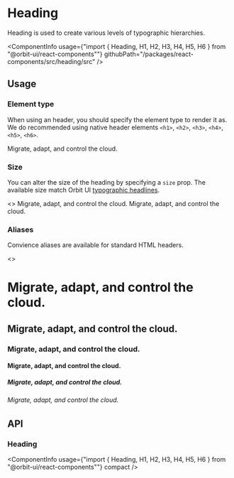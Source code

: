 
<Meta
    title="Components/Heading"
    id="heading"
/>

# Heading

<Tagline>Heading is used to create various levels of typographic hierarchies.</Tagline>

<ComponentInfo
    usage={"import { Heading, H1, H2, H3, H4, H5, H6 } from \"@orbit-ui/react-components\""}
    githubPath="/packages/react-components/src/heading/src"
/>

## Usage

### Element type

When using an header, you should specify the element type to render it as. We do recommended using native header elements `<h1>`, `<h2>`, `<h3>`, `<h4>`, `<h5>`, `<h6>`.

<Preview>
    <Story name="element type">
        <Heading as="h1">Migrate, adapt, and control the cloud.</Heading>
    </Story>
</Preview>

### Size

You can alter the size of the heading by specifying a `size` prop. The available size match Orbit UI [typographic headlines](?path=/docs/typography--page#headlines).

<Preview>
    <Story name="size">
        <>
            <Heading as="h3">Migrate, adapt, and control the cloud.</Heading>
            <Heading as="h4" size="sm">Migrate, adapt, and control the cloud.</Heading>
        </>
    </Story>
</Preview>

### Aliases

Convience aliases are available for standard HTML headers.

<Preview>
    <Story name="aliases">
        <>
            <H1>Migrate, adapt, and control the cloud.</H1>
            <H2>Migrate, adapt, and control the cloud.</H2>
            <H3>Migrate, adapt, and control the cloud.</H3>
            <H4>Migrate, adapt, and control the cloud.</H4>
            <H5>Migrate, adapt, and control the cloud.</H5>
            <H6>Migrate, adapt, and control the cloud.</H6>
        </>
    </Story>
</Preview>

## API

### Heading

<ComponentInfo
    usage={"import { Heading, H1, H2, H3, H4, H5, H6 } from \"@orbit-ui/react-components\""}
    compact
/>

<ArgsTable of={InnerHeading} />
